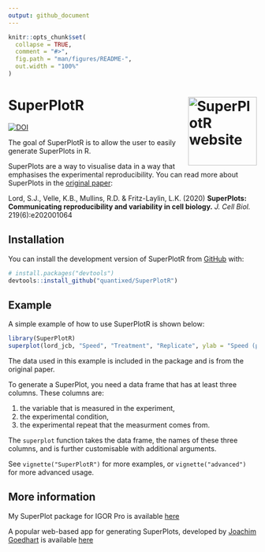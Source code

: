```yaml
---
output: github_document
---
```


<!-- README.md is generated from README.Rmd. Please edit that file -->

```r
knitr::opts_chunk$set(
  collapse = TRUE,
  comment = "#>",
  fig.path = "man/figures/README-",
  out.width = "100%"
)
```

# SuperPlotR <a href="https://quantixed.github.io/SuperPlotR/"><img src="man/figures/logo.png" align="right" height="139" alt="SuperPlotR website" /></a>

<!-- badges: start -->
[![DOI](https://zenodo.org/badge/900481659.svg)](https://doi.org/10.5281/zenodo.14606751)
<!-- badges: end -->

The goal of SuperPlotR is to allow the user to easily generate SuperPlots in R.

SuperPlots are a way to visualise data in a way that emphasises the experimental
reproducibility.
You can read more about SuperPlots in the
[original paper](https://doi.org/10.1083/jcb.202001064):

Lord, S.J., Velle, K.B., Mullins, R.D. & Fritz-Laylin, L.K. (2020)
**SuperPlots: Communicating reproducibility and variability in cell biology.**
_J. Cell Biol._ 219(6):e202001064

## Installation

You can install the development version of SuperPlotR from [GitHub](https://github.com/) with:

``` r
# install.packages("devtools")
devtools::install_github("quantixed/SuperPlotR")
```

## Example

A simple example of how to use SuperPlotR is shown below:

```r
library(SuperPlotR)
superplot(lord_jcb, "Speed", "Treatment", "Replicate", ylab = "Speed (µm/min)")
```

The data used in this example is included in the package and is from the original
paper.

To generate a SuperPlot, you need a data frame that has at least three columns.
These columns are:

1. the variable that is measured in the experiment,
2. the experimental condition,
3. the experimental repeat that the measurment comes from.

The `superplot` function takes the data frame, the names of these three columns,
and is further customisable with additional arguments.

See `vignette("SuperPlotR")` for more examples, or
`vignette("advanced")` for more advanced usage.

## More information

My SuperPlot package for IGOR Pro is available
[here](https://github.com/quantixed/SuperPlot)

A popular web-based app for generating SuperPlots, developed by 
[Joachim Goedhart](https://github.com/JoachimGoedhart) is available
[here](https://huygens.science.uva.nl/SuperPlotsOfData/)
